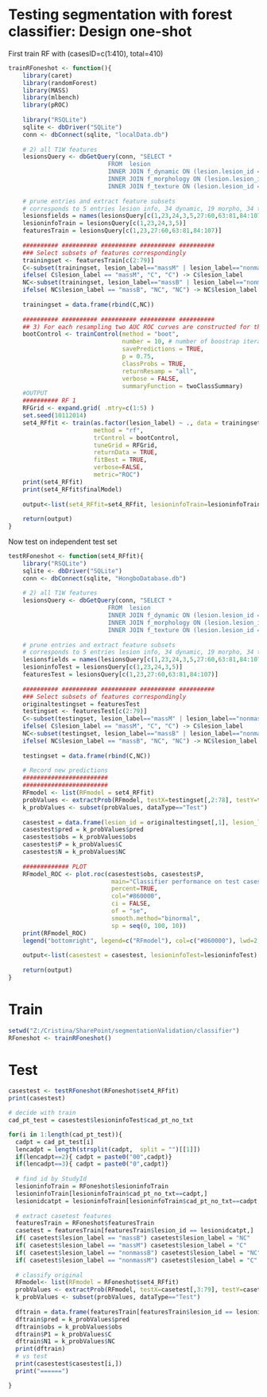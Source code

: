 Testing segmentation with forest classifier: Design one-shot
========================================================

First train RF with (casesID=c(1:410), total=410)
```{r}
trainRFoneshot <- function(){
    library(caret)
    library(randomForest)
    library(MASS)
    library(mlbench)
    library(pROC)
    
    library("RSQLite")
    sqlite <- dbDriver("SQLite")
    conn <- dbConnect(sqlite, "localData.db")
    
    # 2) all T1W features
    lesionsQuery <- dbGetQuery(conn, "SELECT *
                            FROM  lesion
                            INNER JOIN f_dynamic ON (lesion.lesion_id = f_dynamic.lesion_id)
                            INNER JOIN f_morphology ON (lesion.lesion_id = f_morphology.lesion_id)
                            INNER JOIN f_texture ON (lesion.lesion_id = f_texture.lesion_id)")
    
    # prune entries and extract feature subsets
    # corresponds to 5 entries lesion info, 34 dynamic, 19 morpho, 34 texture fueatures
    lesionsfields = names(lesionsQuery[c(1,23,24,3,5,27:60,63:81,84:107)])
    lesioninfoTrain = lesionsQuery[c(1,23,24,3,5)]
    featuresTrain = lesionsQuery[c(1,23,27:60,63:81,84:107)]
        
    ########## ########## ########## ########## ########## 
    ### Select subsets of features correspondingly
    trainingset <- featuresTrain[c(2:79)]        
    C<-subset(trainingset, lesion_label=="massM" | lesion_label=="nonmassM")
    ifelse( C$lesion_label == "massM", "C", "C") -> C$lesion_label
    NC<-subset(trainingset, lesion_label=="massB" | lesion_label=="nonmassB")
    ifelse( NC$lesion_label == "massB", "NC", "NC") -> NC$lesion_label
    
    trainingset = data.frame(rbind(C,NC))
    
    ########## ########## ########## ########## ########## 
    ## 3) For each resampling two AUC ROC curves are constructed for the two feature sets to be compared
    bootControl <- trainControl(method = "boot", 
                                number = 10, # number of boostrap iterations
                                savePredictions = TRUE,
                                p = 0.75,
                                classProbs = TRUE,
                                returnResamp = "all",
                                verbose = FALSE,
                                summaryFunction = twoClassSummary)
    #OUTPUT
    ########## RF 1
    RFGrid <- expand.grid( .mtry=c(1:5) )
    set.seed(10112014)
    set4_RFfit <- train(as.factor(lesion_label) ~ ., data = trainingset,
                        method = "rf",
                        trControl = bootControl,
                        tuneGrid = RFGrid,
                        returnData = TRUE,
                        fitBest = TRUE,
                        verbose=FALSE,
                        metric="ROC")
    print(set4_RFfit)
    print(set4_RFfit$finalModel)
    
    output<-list(set4_RFfit=set4_RFfit, lesioninfoTrain=lesioninfoTrain, featuresTrain=featuresTrain)
                 
    return(output)
}
```

Now test on independent test set 
```{r}
testRFoneshot <- function(set4_RFfit){
    library("RSQLite")
    sqlite <- dbDriver("SQLite")
    conn <- dbConnect(sqlite, "HongboDatabase.db")
    
    # 2) all T1W features
    lesionsQuery <- dbGetQuery(conn, "SELECT *
                            FROM  lesion
                            INNER JOIN f_dynamic ON (lesion.lesion_id = f_dynamic.lesion_id)
                            INNER JOIN f_morphology ON (lesion.lesion_id = f_morphology.lesion_id)
                            INNER JOIN f_texture ON (lesion.lesion_id = f_texture.lesion_id)")
    
    # prune entries and extract feature subsets
    # corresponds to 5 entries lesion info, 34 dynamic, 19 morpho, 34 texture fueatures
    lesionsfields = names(lesionsQuery[c(1,23,24,3,5,27:60,63:81,84:107)])
    lesioninfoTest = lesionsQuery[c(1,23,24,3,5)]
    featuresTest = lesionsQuery[c(1,23,27:60,63:81,84:107)]
    
    ########## ########## ########## ########## ########## 
    ### Select subsets of features correspondingly
    originaltestingset = featuresTest
    testingset <- featuresTest[c(2:79)]                          
    C<-subset(testingset, lesion_label=="massM" | lesion_label=="nonmassM")
    ifelse( C$lesion_label == "massM", "C", "C") -> C$lesion_label
    NC<-subset(testingset, lesion_label=="massB" | lesion_label=="nonmassB")
    ifelse( NC$lesion_label == "massB", "NC", "NC") -> NC$lesion_label
    
    testingset = data.frame(rbind(C,NC))
    
    # Record new predictions
    ######################## 
    ######################## 
    RFmodel <- list(RFmodel = set4_RFfit)
    probValues <- extractProb(RFmodel, testX=testingset[,2:78], testY=testingset[,1])
    k_probValues <- subset(probValues, dataType=="Test")
    
    casestest = data.frame(lesion_id = originaltestingset[,1], lesion_label=originaltestingset[,2])
    casestest$pred = k_probValues$pred
    casestest$obs = k_probValues$obs
    casestest$P = k_probValues$C
    casestest$N = k_probValues$NC   
   
    ############# PLOT
    RFmodel_ROC <- plot.roc(casestest$obs, casestest$P,
                             main="Classifier performance on test cases",
                             percent=TRUE,
                             col="#860000",
                             ci = FALSE,
                             of = "se", 
                             smooth.method="binormal",
                             sp = seq(0, 100, 10))
    print(RFmodel_ROC)
    legend("bottomright", legend=c("RFmodel"), col=c("#860000"), lwd=2, lty=c(1))    
                 
    output<-list(casestest = casestest, lesioninfoTest=lesioninfoTest)
                 
    return(output)
}
```

Train 
=====
```{r}
setwd("Z:/Cristina/SharePoint/segmentationValidation/classifier")
RFoneshot <- trainRFoneshot()
```

Test
======
```{r}
casestest <- testRFoneshot(RFoneshot$set4_RFfit)
print(casestest)
```

```{r}
# decide with train
cad_pt_test = casestest$lesioninfoTest$cad_pt_no_txt

for(i in 1:length(cad_pt_test)){
  cadpt = cad_pt_test[i]
  lencadpt = length(strsplit(cadpt,  split = "")[[1]])
  if(lencadpt==2){ cadpt = paste0("00",cadpt)}
  if(lencadpt==3){ cadpt = paste0("0",cadpt)}
  
  # find id by StudyId
  lesioninfoTrain = RFoneshot$lesioninfoTrain
  lesioninfoTrain[lesioninfoTrain$cad_pt_no_txt==cadpt,]
  lesionidcatpt = lesioninfoTrain[lesioninfoTrain$cad_pt_no_txt==cadpt,]$lesion_id[1]
  
  # extract casetest features
  featuresTrain = RFoneshot$featuresTrain
  casetest = featuresTrain[featuresTrain$lesion_id == lesionidcatpt,]
  if( casetest$lesion_label == "massB") casetest$lesion_label = "NC"
  if( casetest$lesion_label == "massM") casetest$lesion_label = "C"
  if( casetest$lesion_label == "nonmassB") casetest$lesion_label = "NC"
  if( casetest$lesion_label == "nonmassM") casetest$lesion_label = "C"
  
  # classify original
  RFmodel<- list(RFmodel = RFoneshot$set4_RFfit) 
  probValues <- extractProb(RFmodel, testX=casetest[,3:79], testY=casetest[,2])
  k_probValues <- subset(probValues, dataType=="Test")
  
  dftrain = data.frame(featuresTrain[featuresTrain$lesion_id == lesionidcatpt,1:2])
  dftrain$pred = k_probValues$pred
  dftrain$obs = k_probValues$obs
  dftrain$P1 = k_probValues$C
  dftrain$N1 = k_probValues$NC
  print(dftrain)
  # vs test
  print(casestest$casestest[i,])
  print("======")

}


```



